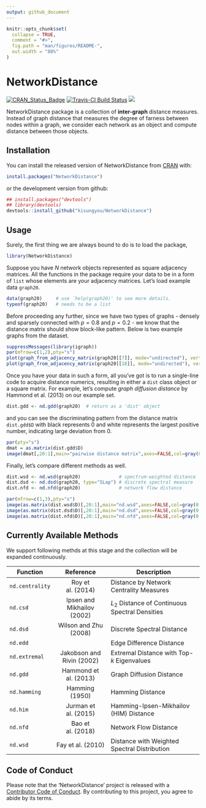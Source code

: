 ```yaml
---
output: github_document
---
```


<!-- README.md is generated from README.Rmd. Please edit that file -->

```r
knitr::opts_chunk$set(
  collapse = TRUE,
  comment = "#>",
  fig.path = "man/figures/README-",
  out.width = "88%"
)
```
# NetworkDistance

[![CRAN_Status_Badge](http://www.r-pkg.org/badges/version/NetworkDistance?color=green)](https://cran.r-project.org/package=NetworkDistance)
[![Travis-CI Build Status](https://travis-ci.org/kisungyou/NetworkDistance.svg?branch=master)](https://travis-ci.org/kisungyou/NetworkDistance)
[![](https://cranlogs.r-pkg.org/badges/NetworkDistance)](https://cran.r-project.org/package=NetworkDistance)

NetworkDistance package is a collection of **inter-graph** distance measures. Instead of graph distance that measures 
the degree of farness between nodes within a graph, we consider each network as an object and compute distance between those objects. 

## Installation

You can install the released version of NetworkDistance from [CRAN](https://CRAN.R-project.org) with:

``` r
install.packages("NetworkDistance")
```
or the development version from github:
```r
## install.packages("devtools")
## library(devtools)
devtools::install_github("kisungyou/NetworkDistance")
```

## Usage
Surely, the first thing we are always bound to do is to load the package,
```r
library(NetworkDistance)
```
Suppose you have $N$ network objects represented as square adjacency matrices. All the functions in the package require your data to be in a form of `list` whose elements are your adjacency matrices. Let's load example data `graph20`.
```r
data(graph20)     # use `help(graph20)' to see more details.
typeof(graph20)   # needs to be a list
```
Before proceeding any further, since we have two types of graphs - densely and sparsely connected with $p=0.8$ and $p=0.2$ - we know that the distance matrix should show block-like pattern. Below is two example graphs from the dataset.
```r
suppressMessages(library(igraph))
par(mfrow=c(1,2),pty="s")
plot(graph_from_adjacency_matrix(graph20[[7]], mode="undirected"), vertex.size=7, vertex.label=NA, main="graph No.7", edge.arrow.size=.5)
plot(graph_from_adjacency_matrix(graph20[[18]], mode="undirected"), vertex.size=7, vertex.label=NA, main="graph No.18", edge.arrow.size=.5)
```
Once you have your data in such a form, all you've got is to run a single-line code to acquire distance numerics, resulting in either a `dist` class object or a square matrix. For example, let's compute *graph diffusion distance* by Hammond et al. (2013) on our example set.
```r
dist.gdd <- nd.gdd(graph20)  # return as a 'dist' object
```
and you can see the discriminating pattern from the distance matrix `dist.gdd$D` with black represents $0$ and white represents the largest positive number, indicating large deviation from 0.
```r
par(pty="s")
dmat = as.matrix(dist.gdd$D)
image(dmat[,20:1],main="pairwise distance matrix",axes=FALSE,col=gray(0:100/100)) 
```
Finally, let's compare different methods as well.
```r
dist.wsd <- nd.wsd(graph20)              # spectrum-weighted distance
dist.dsd <- nd.dsd(graph20, type="SLap") # discrete spectral measure
dist.nfd <- nd.nfd(graph20)              # network flow distance
```
```r
par(mfrow=c(1,3),pty="s")
image(as.matrix(dist.wsd$D)[,20:1],main="nd.wsd",axes=FALSE,col=gray(0:100/100)) 
image(as.matrix(dist.dsd$D)[,20:1],main="nd.dsd",axes=FALSE,col=gray(0:100/100)) 
image(as.matrix(dist.nfd$D)[,20:1],main="nd.nfd",axes=FALSE,col=gray(0:100/100)) 
```

## Currently Available Methods
We support following methds at this stage and the collection will be expanded continuously.

|Function       | Reference                  | Description                                     |
|---------------|:--------------------------:|-------------------------------------------------|
|`nd.centrality`| Roy et al. (2014)          | Distance by Network Centrality Measures         |
|`nd.csd`       | Ipsen and Mikhailov (2002) | $L_2$ Distance of Continuous Spectral Densities |
|`nd.dsd`       | Wilson and Zhu (2008)      | Discrete Spectral Distance                      |
|`nd.edd`       |                            | Edge Difference Distance                        |
|`nd.extremal`  | Jakobson and Rivin (2002)  | Extremal Distance with Top-$k$ Eigenvalues      |
|`nd.gdd`       | Hammond et al. (2013)      | Graph Diffusion Distance                        |
|`nd.hamming`   | Hamming (1950)             | Hamming Distance                                |
|`nd.him`       | Jurman et al. (2015)       | Hamming-Ipsen-Mikhailov (HIM) Distance          | 
|`nd.nfd`       | Bao et al. (2018)          | Network Flow Distance                           |
|`nd.wsd`       | Fay et al. (2010)          | Distance with Weighted Spectral Distribution    |

## Code of Conduct
Please note that the 'NetworkDistance' project is released with a [Contributor Code of Conduct](CODE_OF_CONDUCT.md). By contributing to this project, you agree to abide by its terms.
